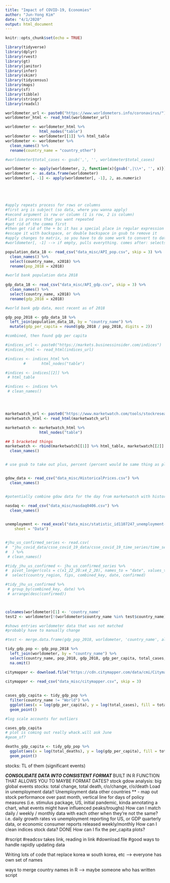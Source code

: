 ```yaml
---
title: "Impact of COVID-19, Economies"
author: "Jun-Yong Kim"
date: "4/1/2020"
output: html_document
---
```


```r
knitr::opts_chunk$set(echo = TRUE)

library(tidyverse)
library(dplyr)
library(rvest)
library(gt)
library(janitor)
library(infer)
library(skimr)
library(tidycensus)
library(maps)
library(sf)
library(tibble)
library(stringr)
library(readxl)
```

```r

worldometer_url <- paste0("https://www.worldometers.info/coronavirus/")
worldometer_html <- read_html(worldometer_url)

worldometer <- worldometer_html %>% 
               html_nodes("table")
worldometer <- worldometer[[1]] %>% html_table
worldometer <- worldometer %>% 
  clean_names() %>% 
  rename(country_name = "country_other")

#worldometer$total_cases <- gsub(',', '', worldometer$total_cases)

worldometer <- apply(worldometer, 2, function(x){gsub(',|\\+', '', x)})
worldometer <- as.data.frame(worldometer)
worldometer[, -1] <- apply(worldometer[, -1], 2, as.numeric)





#apply repeats process for rows or columns 
#first arg is subject (so data, where you wanna apply)
#second argument is row or column (1 is row, 2 is column)
#last is process that you want repeated 
#get rid of the comma first
#then get rid of the + bc it has a special place in regular expression
#escape it with backspace, or double backspace in gsub to remove it 
#apply changes to matrix, so you have to do some work to convert to dataframe, numerics, etc 
#worldometer[, -1] --> if empty, pulls everything. comes after: selects columns, -1 means ignore 1st column 


```


```r

population_data_18 <- read_csv("data_misc/API_pop.csv", skip = 3) %>% 
  clean_names() %>% 
  select(country_name, x2018) %>% 
  rename(pop_2018 = x2018)

#world bank population data 2018
  
gdp_data_18 <- read_csv("data_misc/API_gdp.csv", skip = 3) %>%
  clean_names() %>% 
  select(country_name, x2018) %>% 
  rename(gdp_2018 = x2018)

#world bank gdp data, most recent as of 2018

gdp_pop_2018 <- gdp_data_18 %>% 
  left_join(population_data_18, by = "country_name") %>% 
  mutate(gdp_per_capita = round(gdp_2018 / pop_2018, digits = 2))

#combined, then found gdp per capita 


```

```r

#indices_url <- paste0("https://markets.businessinsider.com/indices")
#indices_html <- read_html(indices_url)

#indices <- indices_html %>% 
        #       html_nodes("table")

#indices <- indices[[2]] %>% 
 # html_table

#indices <- indices %>% 
 # clean_names()




marketwatch_url <- paste0("https://www.marketwatch.com/tools/stockresearch/globalmarkets/intIndices.asp")
marketwatch_html <- read_html(marketwatch_url)

marketwatch <- marketwatch_html %>% 
               html_nodes("table")

## 5 bracketed things
marketwatch <- rbind(marketwatch[[1]] %>% html_table, marketwatch[[2]] %>% html_table, marketwatch[[3]] %>% html_table, marketwatch[[4]] %>% html_table, marketwatch[[5]] %>% html_table) %>% 
  clean_names()


# use gsub to take out plus, percent (percent would be same thing as plus to take out)


gdow_data <- read_csv("data_misc/HistoricalPrices.csv") %>% 
  clean_names()


#potentially combine gdow data for the day from marketwatch with historical? idk 

nasdaq <- read_csv("data_misc/nasdaq0406.csv") %>% 
  clean_names()
  

unemployment <- read_excel("data_misc/statistic_id1107247_unemployment-insurance_-initial-claims-per-week-us-march-2020.xlsx", 
    sheet = "Data")


#jhu_us_confirmed_series <- read.csv(
#  "jhu_covid_data/csse_covid_19_data/csse_covid_19_time_series/time_series_covid19_confirmed_US.csv"
#  ) %>% 
 # clean_names()


```

```r

#tidy_jhu_us_confirmed <- jhu_us_confirmed_series %>%
#  pivot_longer(cols = c(x1_22_20:x4_2_20), names_to = "date", values_to = "confirmed") %>%
#  select(country_region, fips, combined_key, date, confirmed)

#tidy_jhu_us_confirmed %>%
 # group_by(combined_key, date) %>%
 # arrange(desc(confirmed))



colnames(worldometer)[1] <- 'country_name'
test2 <- worldometer[!(worldometer$country_name %in% test$country_name), ]

#shows entries worldometer data that was not matched 
#probably have to manually change 

#test <- merge.data.frame(gdp_pop_2018, worldometer, 'country_name', all = F)

tidy_gdp_pop <- gdp_pop_2018 %>% 
  left_join(worldometer, by = "country_name") %>% 
  select(country_name, pop_2018, gdp_2018, gdp_per_capita, total_cases, total_deaths, total_recovered) %>% 
  na.omit()
```

```r

citymapper <- download.file("https://cdn.citymapper.com/data/cmi/Citymapper_Mobility_Index_20200413.csv", destfile = "./data_misc/citymapper.csv", quiet = TRUE)

citymapper <- read_csv("data_misc/citymapper.csv", skip = 3)
  
  
cases_gdp_capita <- tidy_gdp_pop %>% 
  filter(country_name != "World") %>% 
  ggplot(aes(x = log(gdp_per_capita), y = log(total_cases), fill = total_deaths)) + 
  geom_point() 

#log scale accounts for outliers 

cases_gdp_capita
# plot is coming out really whack.will ask June
#geom_sf? 

deaths_gdp_capita <- tidy_gdp_pop %>% 
  ggplot(aes(x = log(total_deaths), y = log(gdp_per_capita), fill = total_deaths)) + 
  geom_point()
```

stocks: TL of them (significant events) 

***CONSOLIDATE DATA INTO CONSISTENT FORMAT
***BUILT IN R FUNCTION THAT ALLOWS YOU TO MAYBE FORMAT DATES? 
stock gdow analysis: big global events 
stocks: total change, total death, r/o/change, r/o/death
Load in unemployment data!! 
Unemployment data other countries ** 
- map out stock performance over past month, vertical line for days of policy measures (i.e. stimulus package, US, initial pandemic, kinda annotating a chart, what events might have influenced peaks/troughs)
How can I match daily / weekly / monthly data with each other when they're not the same? i.e. daily growth rates vs unemployment reporting for US, or GDP quarterly data, or economic consumer reports released weekly/monthly
How can I clean indices stock data? DONE
How can I fix the per_capita plots? 


#rscript
#readcsv takes link, reading in link 
#download.file
#good ways to handle rapidly updating data


Writing lots of code that replace korea w south korea, etc --> everyone has own set of names 


ways to merge country names in R 
--> maybe someone who has written script 

